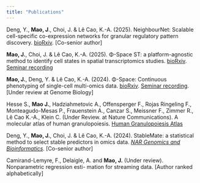 ```yaml
---
title: "Publications"
---
```


Deng, Y., **Mao, J**., Choi, J. & Lê Cao, K.-A. (2025). NeighbourNet: Scalable cell-specific co-expression networks for granular regulatory pattern discovery. [bioRxiv](https://www.biorxiv.org/content/10.1101/2025.03.27.645629v1). \[Co-senior author\]

**Mao, J.**, Choi, J. & Lê Cao, K.-A. (2025). Φ-Space ST: a platform-agnostic method to identify cell states in spatial transcriptomics studies. [bioRxiv](https://www.biorxiv.org/content/10.1101/2025.02.05.636735v1). [Seminar recording](https://mixomics.org/2025/02/webinar-%cf%86-space-st-a-platform-agnostic-method-to-identify-cell-states-in-spatial-transcriptomics-studies/)

**Mao, J.**, Deng, Y. & Lê Cao, K.-A. (2024). Φ-Space: Continuous phenotyping of single-cell multi-omics data. [bioRxiv](https://www.biorxiv.org/content/10.1101/2024.06.19.599787v1.full). [Seminar recording](https://mixomics.org/2024/06/phispace/). \[Under review at Genome Biology\]

Hesse S., **Mao J.**, Hadziahmetovic A., Offensperger F., Rojas Ringeling F., Monteagudo-Mesas P., Frauenstein A., Canzar S., Meissner F., Zimmer R., Lê Cao K.-A., Klein C. (Under Review. at Nature Communications). A molecular atlas of human granulopoiesis. [Human Granulopoiesis Atlas](https://granulopoiesis.com/)

Deng, Y., **Mao, J.**, Choi, J. & Lê Cao, K.-A. (2024). StableMate: a statistical method to select stable predictors in omics data. [*NAR Genomics and Bioinformatics*](https://academic.oup.com/nargab/article/6/4/lqae130/7786164). \[Co-senior author\]

Camirand-Lemyre, F., Delaigle, A. and **Mao, J.** (Under review). Nonparametric regression esti- mation for streaming data. \[Author ranked alphabetically\]
